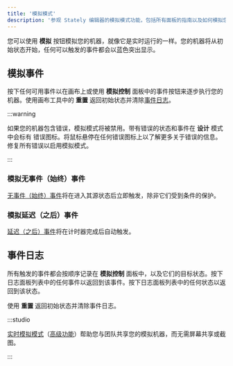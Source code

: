 ```yaml
---
title: '模拟模式'
description: '参观 Stately 编辑器的模拟模式功能，包括所有面板的指南以及如何模拟您的机器。'
---
```


您可以使用 <Play size={18}/> **模拟** 按钮模拟您的机器，就像它是实时运行的一样。您的机器将从初始状态开始，任何可以触发的事件都会以蓝色突出显示。

<EmbedMachine
  name="模拟模式"
  embedURL="https://stately.ai/registry/editor/embed/c447d996-cef1-421d-a422-8be695668764?machineId=e5fbd908-42af-440f-8d11-91ca16a4fbda&mode=Simulate"
/>

## 模拟事件

按下任何可用事件以在画布上或使用 <ListOrderedIcon size={12} /> **模拟控制** 面板中的事件按钮来逐步执行您的机器。使用画布工具中的 <RefreshCcw size={12}/> **重置** 返回初始状态并清除[事件日志](#event-log)。

:::warning

如果您的机器包含错误，模拟模式将被禁用。带有错误的状态和事件在 **设计** 模式中会标有 <AlertCircle size={12} /> 错误图标。将鼠标悬停在任何错误图标上以了解更多关于错误的信息。修复所有错误以启用模拟模式。

:::

### 模拟无事件（始终）事件

[无事件（始终）事件](/docs/editor-states-and-transitions/#eventless-always-events)将在进入其源状态后立即触发，除非它们受到条件的保护。

### 模拟延迟（之后）事件

[延迟（之后）事件](/docs/editor-states-and-transitions/#delayed-after-events)将在计时器完成后自动触发。

## 事件日志

所有触发的事件都会按顺序记录在 <ListOrderedIcon size={12} /> **模拟控制** 面板中，以及它们的目标状态。按下日志面板列表中的任何事件以返回到该事件。按下日志面板列表中的任何状态以返回到该状态。

使用 <RefreshCcw size={12}/> **重置** 返回初始状态并清除事件日志。

:::studio

[实时模拟模式](live-simulation.mdx)（[高级功能](studio-pro-plan.mdx)）帮助您与团队共享您的模拟机器，而无需屏幕共享或截图。

:::